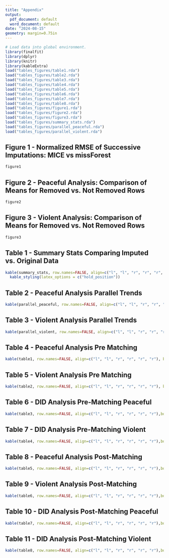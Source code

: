 ```yaml
---
title: "Appendix"
output:
  pdf_document: default
  word_document: default
date: "2024-08-15"
geometry: margin=0.75in
---
```


```r
# Load data into global environment. 
library(finalfit)
library(dplyr)
library(knitr)
library(kableExtra)
load("tables_figures/table1.rda")
load("tables_figures/table2.rda")
load("tables_figures/table3.rda")
load("tables_figures/table4.rda")
load("tables_figures/table5.rda")
load("tables_figures/table6.rda")
load("tables_figures/table7.rda")
load("tables_figures/table8.rda")
load("tables_figures/figure1.rda")
load("tables_figures/figure2.rda")
load("tables_figures/figure3.rda")
load("tables_figures/summary_stats.rda")
load("tables_figures/parallel_peaceful.rda")
load("tables_figures/parallel_violent.rda")
```

## Figure 1 - Normalized RMSE of Successive Imputations: MICE vs missForest

```r
figure1
```

## Figure 2 - Peaceful Analysis: Comparison of Means for Removed vs. Not Removed Rows
```r
figure2
```

## Figure 3 - Violent Analysis: Comparison of Means for Removed vs. Not Removed Rows
```r
figure3
```

\newpage

## Table 1 - Summary Stats Comparing Imputed vs. Original Data

```r
kable(summary_stats, row.names=FALSE, align=c("l", "l", "r", "r", "r", "r"), booktabs=TRUE) %>%
  kable_styling(latex_options = c("hold_position"))
```

\newpage

## Table 2 - Peaceful Analysis Parallel Trends
```r
kable(parallel_peaceful, row.names=FALSE, align=c("l", "l", "r", "r", "r", "r"), booktabs=TRUE)
```

## Table 3 - Violent Analysis Parallel Trends
```r
kable(parallel_violent, row.names=FALSE, align=c("l", "l", "r", "r", "r", "r"), booktabs=TRUE)
```

\newpage

## Table 4 - Peaceful Analysis Pre Matching
```r
kable(table1, row.names=FALSE, align=c("l", "l", "r", "r", "r", "r"), booktabs=TRUE)
```

## Table 5 - Violent Analysis Pre Matching
```r
kable(table2, row.names=FALSE, align=c("l", "l", "r", "r", "r", "r"), booktabs=TRUE)
```

## Table 6 - DID Analysis Pre-Matching Peaceful
```r
kable(table3, row.names=FALSE, align=c("l", "l", "r", "r", "r", "r"),booktabs=TRUE)
```

## Table 7 - DID Analysis Pre-Matching Violent
```r
kable(table4, row.names=FALSE, align=c("l", "l", "r", "r", "r", "r"),booktabs=TRUE)
```

## Table 8 - Peaceful Analysis Post-Matching
```r
kable(table5, row.names=FALSE, align=c("l", "l", "r", "r", "r", "r"),booktabs=TRUE)
```

\newpage

## Table 9 - Violent Analysis Post-Matching
```r
kable(table6, row.names=FALSE, align=c("l", "l", "r", "r", "r", "r"),booktabs=TRUE)
```

## Table 10 - DID Analysis Post-Matching Peaceful
```r
kable(table7, row.names=FALSE, align=c("l", "l", "r", "r", "r", "r"),booktabs=TRUE)
```

## Table 11 - DID Analysis Post-Matching Violent
```r
kable(table8, row.names=FALSE, align=c("l", "l", "r", "r", "r", "r"),booktabs=TRUE)
```